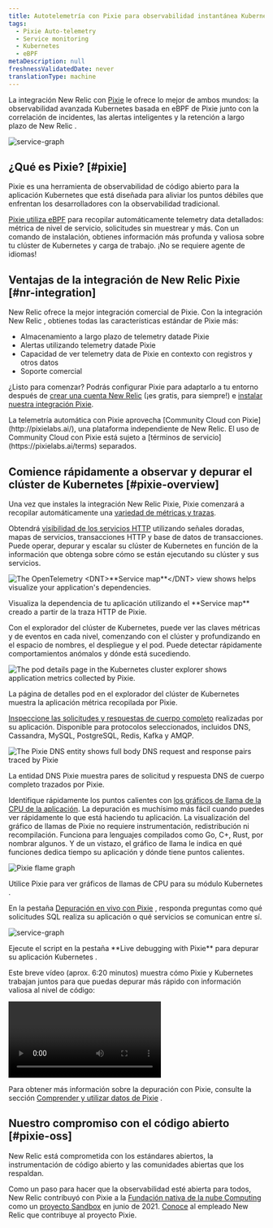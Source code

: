 ```yaml
---
title: Autotelemetría con Pixie para observabilidad instantánea Kubernetes
tags:
  - Pixie Auto-telemetry
  - Service monitoring
  - Kubernetes
  - eBPF
metaDescription: null
freshnessValidatedDate: never
translationType: machine
---
```








La integración New Relic con [Pixie](https://px.dev/) le ofrece lo mejor de ambos mundos: la observabilidad avanzada Kubernetes basada en eBPF de Pixie junto con la correlación de incidentes, las alertas inteligentes y la retención a largo plazo de New Relic .

<img
  title="service graph in live debugger"
  alt="service-graph"
  src={pixieServiceGraph}
/>

## ¿Qué es Pixie? [#pixie]

Pixie es una herramienta de observabilidad de código abierto para la aplicación Kubernetes que está diseñada para aliviar los puntos débiles que enfrentan los desarrolladores con la observabilidad tradicional.

[Pixie utiliza eBPF](https://docs.px.dev/about-pixie/pixie-ebpf) para recopilar automáticamente telemetry data detallados: métrica de nivel de servicio, solicitudes sin muestrear y más. Con un comando de instalación, obtienes información más profunda y valiosa sobre tu clúster de Kubernetes y carga de trabajo. ¡No se requiere agente de idiomas!

## Ventajas de la integración de New Relic Pixie [#nr-integration]

New Relic ofrece la mejor integración comercial de Pixie. Con la integración New Relic , obtienes todas las características estándar de Pixie más:

* Almacenamiento a largo plazo de telemetry datade Pixie
* Alertas utilizando telemetry datade Pixie
* Capacidad de ver telemetry data de Pixie en contexto con registros y otros datos
* Soporte comercial

¿Listo para comenzar? Podrás configurar Pixie para adaptarlo a tu entorno después de [crear una cuenta New Relic](https://newrelic.com/signup) (¡es gratis, para siempre!) e [instalar nuestra integración Pixie](/docs/kubernetes-pixie/auto-telemetry-pixie/install-auto-telemetry-pixie/).

<Callout variant="important">
  La telemetría automática con Pixie aprovecha [Community Cloud con Pixie](http://pixielabs.ai/), una plataforma independiente de New Relic. El uso de Community Cloud con Pixie está sujeto a [términos de servicio](https://pixielabs.ai/terms) separados.
</Callout>

## Comience rápidamente a observar y depurar el clúster de Kubernetes [#pixie-overview]

Una vez que instales la integración New Relic Pixie, Pixie comenzará a recopilar automáticamente una [variedad de métricas y trazas](https://docs.px.dev/about-pixie/data-sources/).

Obtendrá [visibilidad de los servicios HTTP](/docs/kubernetes-pixie/auto-telemetry-pixie/understand-use-data/explore-pixie-data#service-health) utilizando señales doradas, mapas de servicios, transacciones HTTP y base de datos de transacciones. Puede operar, depurar y escalar su clúster de Kubernetes en función de la información que obtenga sobre cómo se están ejecutando su clúster y sus servicios.

<img
  title="The OpenTelemetry <DNT>**Service map**</DNT> view shows helps visualize your application's dependencies."
  alt="The OpenTelemetry <DNT>**Service map**</DNT> view shows helps visualize your application's dependencies."
  src={pixieServiceOtelMap}
/>

<figcaption>
  Visualiza la dependencia de tu aplicación utilizando el <DNT>**Service map**</DNT> creado a partir de la traza HTTP de Pixie.
</figcaption>

Con el explorador del clúster de Kubernetes, puede ver las claves métricas y de eventos en cada nivel, comenzando con el clúster y profundizando en el espacio de nombres, el despliegue y el pod. Puede detectar rápidamente comportamientos anómalos y dónde está sucediendo.

<img
  title="The pod details page in the Kubernetes cluster explorer shows application metrics collected by Pixie."
  alt="The pod details page in the Kubernetes cluster explorer shows application metrics collected by Pixie."
  src={pixieKcePodDetails}
/>

<figcaption>
  La página de detalles pod en el explorador del clúster de Kubernetes muestra la aplicación métrica recopilada por Pixie.
</figcaption>

[Inspeccione las solicitudes y respuestas de cuerpo completo](/docs/kubernetes-pixie/auto-telemetry-pixie/understand-use-data/pixie-entities) realizadas por su aplicación. Disponible para protocolos seleccionados, incluidos DNS, Cassandra, MySQL, PostgreSQL, Redis, Kafka y AMQP.

<img
  title="The Pixie DNS entity shows full body DNS request and response pairs traced by Pixie"
  alt="The Pixie DNS  entity shows full body DNS request and response pairs traced by Pixie"
  src={pixieDnsEntity}
/>

<figcaption>
  La entidad DNS Pixie muestra pares de solicitud y respuesta DNS de cuerpo completo trazados por Pixie.
</figcaption>

Identifique rápidamente los puntos calientes con [los gráficos de llama de la CPU de la aplicación](/docs/kubernetes-pixie/auto-telemetry-pixie/understand-use-data/explore-pixie-data#cpu-profiles). La depuración es muchísimo más fácil cuando puedes ver rápidamente lo que está haciendo tu aplicación. La visualización del gráfico de llamas de Pixie no requiere instrumentación, redistribución ni recompilación. Funciona para lenguajes compilados como Go, C+, Rust, por nombrar algunos. Y de un vistazo, el gráfico de llama le indica en qué funciones dedica tiempo su aplicación y dónde tiene puntos calientes.

<img
  title="Pixie flame graph"
  alt="Pixie flame graph"
  src={pixieFlamegraph}
/>

<figcaption>
  Utilice Pixie para ver gráficos de llamas de CPU para su módulo Kubernetes .
</figcaption>

En la pestaña [Depuración en vivo con Pixie](/docs/kubernetes-pixie/auto-telemetry-pixie/understand-use-data/live-debugging-with-pixie) , responda preguntas como qué solicitudes SQL realiza su aplicación o qué servicios se comunican entre sí.

<img
  title="service graph in live debugger"
  alt="service-graph"
  src={pixieLiveDebugging}
/>

<figcaption>
  Ejecute el script en la pestaña <DNT>**Live debugging with Pixie**</DNT> para depurar su aplicación Kubernetes .
</figcaption>

Este breve vídeo (aprox. 6:20 minutos) muestra cómo Pixie y Kubernetes trabajan juntos para que puedas depurar más rápido con información valiosa al nivel de código:

<Video
  id="QO7vz0jQEUI"
  type="youtube"
/>

Para obtener más información sobre la depuración con Pixie, consulte la sección [Comprender y utilizar datos de Pixie](/docs/kubernetes-pixie/auto-telemetry-pixie/understand-use-data/overview) .

## Nuestro compromiso con el código abierto [#pixie-oss]

New Relic está comprometida con los estándares abiertos, la instrumentación de código abierto y las comunidades abiertas que los respaldan.

Como un paso para hacer que la observabilidad esté abierta para todos, New Relic contribuyó con Pixie a la [Fundación nativa de la nube Computing](https://www.cncf.io/) como un [proyecto Sandbox](https://www.cncf.io/sandbox-projects/) en junio de 2021. [Conoce](https://opensource.newrelic.com/projects/pixie) al empleado New Relic que contribuye al proyecto Pixie.